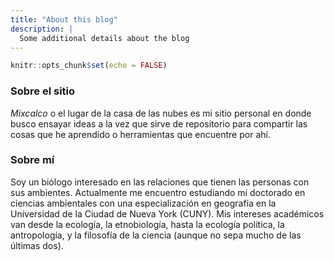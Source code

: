 ```yaml
---
title: "About this blog"
description: |
  Some additional details about the blog
---
```


```r
knitr::opts_chunk$set(echo = FALSE)
```

### Sobre el sitio

*Mixcalco* o el lugar de la casa de las nubes es mi sitio personal en donde busco ensayar ideas a la vez que sirve de repositorio para compartir las cosas que he aprendido o herramientas que encuentre por ahí. 

### Sobre mí

Soy un biólogo interesado en las relaciones que tienen las personas con sus ambientes. Actualmente me encuentro estudiando mi doctorado en ciencias ambientales con una especialización en geografía en la Universidad de la Ciudad de Nueva York (CUNY). Mis intereses académicos van desde la ecología, la etnobiología, hasta la ecología política, la antropología, y la filosofía de la ciencia (aunque no sepa mucho de las últimas dos).
